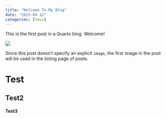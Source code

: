 ```yaml
---
title: "Welcome To My Blog"
date: "2023-04-12"
categories: [news]
---
```


This is the first post in a Quarto blog. Welcome!

![](thumbnail.jpg)

Since this post doesn't specify an explicit `image`, the first image in the post will be used in the listing page of posts.

# Test
## Test2
#### Test3
